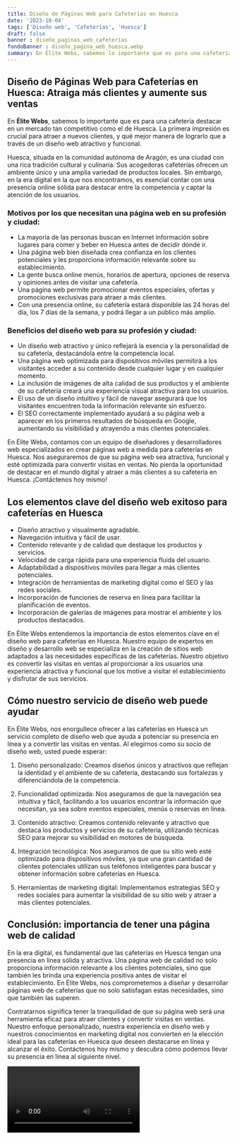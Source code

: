 ```yaml
---
title: Diseño de Páginas Web para Cafeterías en Huesca
date: '2023-10-04'
tags: ['Diseño web', 'Cafeterías', 'Huesca']
draft: false
banner : diseño_paginas_web_cafeterías
fondoBanner : diseño_pagina_web_huesca.webp
summary: En Élite Webs, sabemos lo importante que es para una cafetería destacar en un mercado tan competitivo como el de Huesca. La primera impresión es crucial para atraer a nuevos clientes, y qué mejor manera de lograrlo que a través de un diseño web atractivo y funcional. 
---
```


## Diseño de Páginas Web para Cafeterías en Huesca: Atraiga más clientes y aumente sus ventas

En **Élite Webs**, sabemos lo importante que es para una cafetería destacar en un mercado tan competitivo como el de Huesca. La primera impresión es crucial para atraer a nuevos clientes, y qué mejor manera de lograrlo que a través de un diseño web atractivo y funcional. 

Huesca, situada en la comunidad autónoma de Aragón, es una ciudad con una rica tradición cultural y culinaria. Sus acogedoras cafeterías ofrecen un ambiente único y una amplia variedad de productos locales. Sin embargo, en la era digital en la que nos encontramos, es esencial contar con una presencia online sólida para destacar entre la competencia y captar la atención de los usuarios.

### Motivos por los que necesitan una página web en su profesión y ciudad:

- La mayoría de las personas buscan en Internet información sobre lugares para comer y beber en Huesca antes de decidir dónde ir.
- Una página web bien diseñada crea confianza en los clientes potenciales y les proporciona información relevante sobre su establecimiento.
- La gente busca online menús, horarios de apertura, opciones de reserva y opiniones antes de visitar una cafetería.
- Una página web permite promocionar eventos especiales, ofertas y promociones exclusivas para atraer a más clientes.
- Con una presencia online, su cafetería estará disponible las 24 horas del día, los 7 días de la semana, y podrá llegar a un público más amplio.

### Beneficios del diseño web para su profesión y ciudad:

- Un diseño web atractivo y único reflejará la esencia y la personalidad de su cafetería, destacándola entre la competencia local.
- Una página web optimizada para dispositivos móviles permitirá a los visitantes acceder a su contenido desde cualquier lugar y en cualquier momento.
- La inclusión de imágenes de alta calidad de sus productos y el ambiente de su cafetería creará una experiencia visual atractiva para los usuarios.
- El uso de un diseño intuitivo y fácil de navegar asegurará que los visitantes encuentren toda la información relevante sin esfuerzo.
- El SEO correctamente implementado ayudará a su página web a aparecer en los primeros resultados de búsqueda en Google, aumentando su visibilidad y atrayendo a más clientes potenciales.

En Élite Webs, contamos con un equipo de diseñadores y desarrolladores web especializados en crear páginas web a medida para cafeterías en Huesca. Nos aseguraremos de que su página web sea atractiva, funcional y esté optimizada para convertir visitas en ventas. No pierda la oportunidad de destacar en el mundo digital y atraer a más clientes a su cafetería en Huesca. ¡Contáctenos hoy mismo!

<GifSeo />

<Cta />

## Los elementos clave del diseño web exitoso para cafeterías en Huesca

- Diseño atractivo y visualmente agradable.
- Navegación intuitiva y fácil de usar.
- Contenido relevante y de calidad que destaque los productos y servicios.
- Velocidad de carga rápida para una experiencia fluida del usuario.
- Adaptabilidad a dispositivos móviles para llegar a más clientes potenciales.
- Integración de herramientas de marketing digital como el SEO y las redes sociales.
- Incorporación de funciones de reserva en línea para facilitar la planificación de eventos.
- Incorporación de galerías de imágenes para mostrar el ambiente y los productos destacados.

En Élite Webs entendemos la importancia de estos elementos clave en el diseño web para cafeterías en Huesca. Nuestro equipo de expertos en diseño y desarrollo web se especializa en la creación de sitios web adaptados a las necesidades específicas de las cafeterías. Nuestro objetivo es convertir las visitas en ventas al proporcionar a los usuarios una experiencia atractiva y funcional que los motive a visitar el establecimiento y disfrutar de sus servicios.

## Cómo nuestro servicio de diseño web puede ayudar

En Élite Webs, nos enorgullece ofrecer a las cafeterías en Huesca un servicio completo de diseño web que ayuda a potenciar su presencia en línea y a convertir las visitas en ventas. Al elegirnos como su socio de diseño web, usted puede esperar:

1. Diseño personalizado: Creamos diseños únicos y atractivos que reflejan la identidad y el ambiente de su cafetería, destacando sus fortalezas y diferenciándola de la competencia.

2. Funcionalidad optimizada: Nos aseguramos de que la navegación sea intuitiva y fácil, facilitando a los usuarios encontrar la información que necesitan, ya sea sobre eventos especiales, menús o reservas en línea.

3. Contenido atractivo: Creamos contenido relevante y atractivo que destaca los productos y servicios de su cafetería, utilizando técnicas SEO para mejorar su visibilidad en motores de búsqueda.

4. Integración tecnológica: Nos aseguramos de que su sitio web esté optimizado para dispositivos móviles, ya que una gran cantidad de clientes potenciales utilizan sus teléfonos inteligentes para buscar y obtener información sobre cafeterías en Huesca.

5. Herramientas de marketing digital: Implementamos estrategias SEO y redes sociales para aumentar la visibilidad de su sitio web y atraer a más clientes potenciales.

## Conclusión: importancia de tener una página web de calidad

En la era digital, es fundamental que las cafeterías en Huesca tengan una presencia en línea sólida y atractiva. Una página web de calidad no solo proporciona información relevante a los clientes potenciales, sino que también les brinda una experiencia positiva antes de visitar el establecimiento. En Élite Webs, nos comprometemos a diseñar y desarrollar páginas web de cafeterías que no solo satisfagan estas necesidades, sino que también las superen.

Contratarnos significa tener la tranquilidad de que su página web será una herramienta eficaz para atraer clientes y convertir visitas en ventas. Nuestro enfoque personalizado, nuestra experiencia en diseño web y nuestros conocimientos en marketing digital nos convierten en la elección ideal para las cafeterías en Huesca que deseen destacarse en línea y alcanzar el éxito. Contáctenos hoy mismo y descubra cómo podemos llevar su presencia en línea al siguiente nivel.

<Video />

<CtaBot job='Cafeterías' city='Huesca'/>

<Gmaps query='Huesca+españa+maps' />